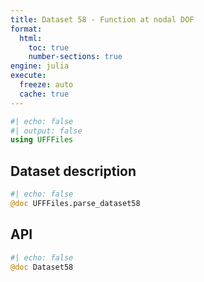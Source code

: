 ```yaml
---
title: Dataset 58 - Function at nodal DOF
format:
  html:
    toc: true
    number-sections: true
engine: julia
execute:
  freeze: auto
  cache: true
---
```


```julia
#| echo: false
#| output: false
using UFFFiles
```

## Dataset description

```julia
#| echo: false
@doc UFFFiles.parse_dataset58
```

## API

::: {.api}
```julia
#| echo: false
@doc Dataset58
```
:::
